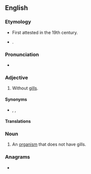 ==English==

===Etymology===
* First attested in the 19th century.
* {{prefix|en|a|branchiate|gloss1=not|gloss2=gills}}.

===Pronunciation===
* {{a|US}} {{IPA|/eɪˈbɹæŋ.ki.ɪt/|/eɪˈbɹæŋ.kiˌeɪt/|lang=en}}

===Adjective===
{{en-adj|-}}

# {{lb|en|zoology}} Without [[gills]].

====Synonyms====
* {{l|en|abranchial}}, {{l|en|abranchious}}, {{l|en|debranchiate}}

====Translations====
{{trans-see|gillless}}

===Noun===
{{en-noun}}

# {{lb|en|zoology}} An [[organism]] that does not have gills.

===Anagrams===
* {{anagrams|en|a=aaabcehinrt|antebrachia}}